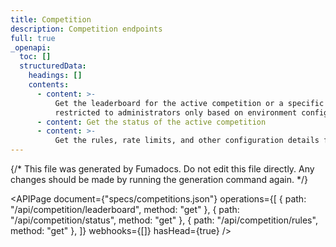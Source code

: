 ```yaml
---
title: Competition
description: Competition endpoints
full: true
_openapi:
  toc: []
  structuredData:
    headings: []
    contents:
      - content: >-
          Get the leaderboard for the active competition or a specific competition. Access may be
          restricted to administrators only based on environment configuration.
      - content: Get the status of the active competition
      - content: >-
          Get the rules, rate limits, and other configuration details for the competition
---
```


{/* This file was generated by Fumadocs. Do not edit this file directly. Any changes should be made by running the generation command again. */}

<APIPage
  document={"specs/competitions.json"}
  operations={[
    { path: "/api/competition/leaderboard", method: "get" },
    { path: "/api/competition/status", method: "get" },
    { path: "/api/competition/rules", method: "get" },
  ]}
  webhooks={[]}
  hasHead={true}
/>
